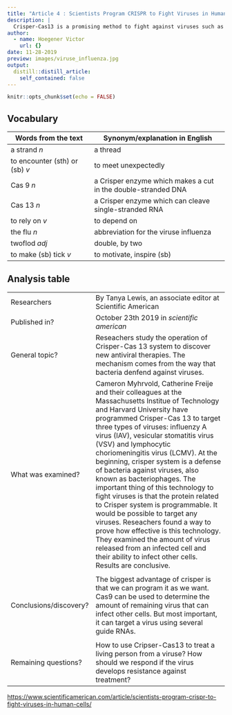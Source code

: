 ```yaml
---
title: "Article 4 : Scientists Program CRISPR to Fight Viruses in Human Cells"
description: |
  Crisper-Cas13 is a promising method to fight against viruses such as Ebola or influenza. 
author:
  - name: Hoegener Victor
    url: {}
date: 11-28-2019
preview: images/viruse_influenza.jpg
output:
  distill::distill_article:
    self_contained: false
---
```


```r
knitr::opts_chunk$set(echo = FALSE)
```

## Vocabulary

| Words from the text | Synonym/explanation in English |
| ------------------- | ------------------------------ |
| a strand *n*  | a thread                   |
| to encounter (sth) or (sb) *v*                   | to meet unexpectedly         |
| Cas 9 *n*                    |  a Crisper enzyme which makes a cut in the double-stranded DNA        |
| Cas 13 *n*                    | a Crisper enzyme which can cleave single-stranded RNA         |
| to rely on *v*                    | to depend on         |
| the flu *n*                    | abbreviation for the viruse influenza         |
| twoflod *adj*                   | double, by two         |
| to make (sb) tick *v*                    | to motivate, inspire (sb)         |


## Analysis table

|                              |                                                                     |
| ---------------------------- | ------------------------------------------------------------------- |
| Researchers                  | By Tanya Lewis, an associate editor at Scientific American                         |
| Published in?                | October 23th 2019 in *scientific american*                                                     |
| General topic?               | Reseachers study the operation of Crisper-Cas 13 system to discover new antiviral therapies. The mechanism comes from the way that bacteria denfend against viruses.                      |
| What was examined?       | Cameron Myhrvold, Catherine Freije and their colleagues at the Massachusetts Institue of Technology and Harvard University have programmed Crisper-Cas 13 to target three types of viruses: influenzy A virus (IAV), vesicular stomatitis virus (VSV) and lymphocytic choriomeningitis virus (LCMV). At the beginning, crisper system is a defense of bacteria against viruses, also known as bacteriophages. The important thing of this technology to fight viruses is that the protein related to Crisper system is programmable. It would be possible to target any viruses. Reseachers found a way to prove how effective is this technology. They examined the amount of virus released from an infected cell and their ability to infect other cells. Results are conclusive.
     |
| Conclusions/discovery?       | The biggest advantage of crisper is that we can program it as we want. Cas9 can be used to determine the amount of remaining virus that can infect other cells. But most important, it can target a virus using several guide RNAs.
       |
| Remaining questions?         | How to use Cripser-Cas13 to treat a living person from a viruse? How should we respond if the virus develops resistance against treatment?       |



<https://www.scientificamerican.com/article/scientists-program-crispr-to-fight-viruses-in-human-cells/>
